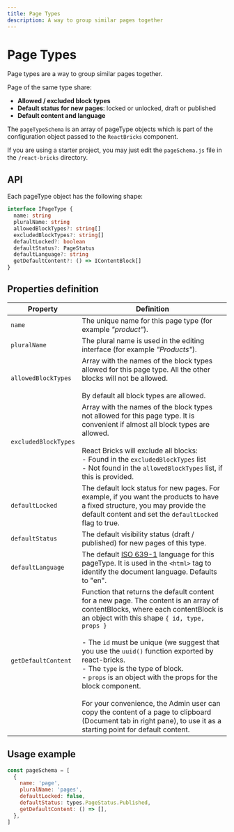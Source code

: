 ```yaml
---
title: Page Types
description: A way to group similar pages together
---
```


# Page Types

Page types are a way to group similar pages together.

Page of the same type share:

- **Allowed / excluded block types**
- **Default status for new pages**: locked or unlocked, draft or published
- **Default content and language**

The `pageTypeSchema` is an array of pageType objects which is part of the configuration object passed to the `ReactBricks` component.

If you are using a starter project, you may just edit the `pageSchema.js` file in the `/react-bricks` directory.

## API

Each pageType object has the following shape:

```ts
interface IPageType {
  name: string
  pluralName: string
  allowedBlockTypes?: string[]
  excludedBlockTypes?: string[]
  defaultLocked?: boolean
  defaultStatus?: PageStatus
  defaultLanguage?: string
  getDefaultContent?: () => IContentBlock[]
}
```

## Properties definition

| Property | Definition |
| --- | --- |
| `name` | The unique name for this page type (for example _"product"_). |
| `pluralName` | The plural name is used in the editing interface (for example _"Products"_). |
| `allowedBlockTypes` | Array with the names of the block types allowed for this page type. All the other blocks will not be allowed.<br /><br />By default all block types are allowed. |
| `excludedBlockTypes` | Array with the names of the block types not allowed for this page type. It is convenient if almost all block types are allowed.<br /><br />React Bricks will exclude all blocks:<br />- Found in the `excludedBlockTypes` list<br />- Not found in the `allowedBlockTypes` list, if this is provided. |
| `defaultLocked` | The default lock status for new pages. For example, if you want the products to have a fixed structure, you may provide the default content and set the `defaultLocked` flag to true. |
| `defaultStatus` | The default visibility status (draft / published) for new pages of this type. |
| `defaultLanguage` | The default [ISO 639-1](https://en.wikipedia.org/wiki/List_of_ISO_639-1_codes) language for this pageType. It is used in the `<html>` tag to identify the document language. Defaults to "en". |
| `getDefaultContent` | Function that returns the default content for a new page. The content is an array of contentBlocks, where each contentBlock is an object with this shape `{ id, type, props }`<br /><br />- The `id` must be unique (we suggest that you use the `uuid()` function exported by react-bricks.<br />- The `type` is the type of block.<br />- `props` is an object with the props for the block component.<br /><br />For your convenience, the Admin user can copy the content of a page to clipboard (Document tab in right pane), to use it as a starting point for default content. |

## Usage example

```jsx
const pageSchema = [
  {
    name: 'page',
    pluralName: 'pages',
    defaultLocked: false,
    defaultStatus: types.PageStatus.Published,
    getDefaultContent: () => [],
  },
]
```
